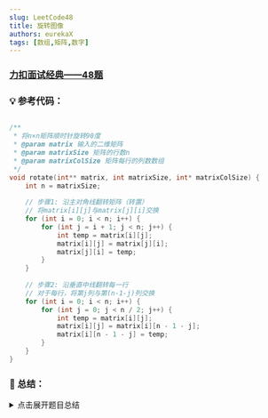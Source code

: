 ```yaml
---
slug: LeetCode48
title: 旋转图像
authors: eurekaX
tags: [数组,矩阵,数字]
---
```



### <B2>[力扣面试经典——48题](https://leetcode.cn/problems/rotate-image/description/?envType=study-plan-v2&envId=top-interview-150 "力扣")</B2>

<!-- truncate -->


### 💡 参考代码：

```c

/**
 * 将n×n矩阵顺时针旋转90度
 * @param matrix 输入的二维矩阵
 * @param matrixSize 矩阵的行数n
 * @param matrixColSize 矩阵每行的列数数组
 */
void rotate(int** matrix, int matrixSize, int* matrixColSize) {
    int n = matrixSize;
    
    // 步骤1: 沿主对角线翻转矩阵（转置）
    // 将matrix[i][j]与matrix[j][i]交换
    for (int i = 0; i < n; i++) {
        for (int j = i + 1; j < n; j++) {
            int temp = matrix[i][j];
            matrix[i][j] = matrix[j][i];
            matrix[j][i] = temp;
        }
    }
    
    // 步骤2: 沿垂直中线翻转每一行
    // 对于每行，将第j列与第(n-1-j)列交换
    for (int i = 0; i < n; i++) {
        for (int j = 0; j < n / 2; j++) {
            int temp = matrix[i][j];
            matrix[i][j] = matrix[i][n - 1 - j];
            matrix[i][n - 1 - j] = temp;
        }
    }
}
```

### 📖 总结：

<details>
<summary>点击展开题目总结</summary>
# 🤔 矩阵旋转90度

---

## 1️⃣ 题目核心信息

🎯 **功能描述**：将一个n×n的二维矩阵表示的图像顺时针旋转90度，要求在原地完成操作，不能使用额外的矩阵空间。

📥 **输入输出**：
- **输入**：`matrix` - 指向二维整数数组的指针，表示原始图像矩阵；`matrixSize` - 矩阵行数n；`matrixColSize` - 每行列数的数组
- **输出**：无返回值，直接修改输入的 `matrix` 矩阵实现旋转

---

## 2️⃣ 实现原理

💡 **核心思路**：通过两次翻转操作实现顺时针旋转90度：先沿主对角线翻转(转置)，再沿垂直中线翻转每行元素。

📋 **实现步骤**：
1. 遍历矩阵上三角部分，将 `matrix[i][j]` 与 `matrix[j][i]` 交换，完成矩阵转置
2. 遍历每一行，将每行中对称位置的元素 `matrix[i][j]` 与 `matrix[i][n-1-j]` 交换，完成水平翻转

---

## 3️⃣ 关键点解析

### 🎯 代码技巧
- **双重循环边界控制**：对角线翻转时内层循环从 `j = i + 1` 开始，避免重复交换
- **原地操作**：通过元素交换实现，不使用额外存储空间
- **索引计算**：水平翻转时利用 `n-1-j` 计算对称位置

## 4️⃣ 使用场景

### ✅ 适用情况：
- 图像处理中的旋转操作
- 矩阵变换相关算法
- 需要节省空间的原地算法实现

### ⚠️ 前提条件：
- 输入必须是n×n的方阵
- 矩阵元素可以被修改

## 5️⃣ 复杂度分析

- ⏱️ 时间复杂度：O(n²)，需要访问矩阵中的每个元素两次（对角线翻转和水平翻转各一次）

- 💾 空间复杂度：O(1)，只使用了常数级别的额外变量存储临时值

## 6️⃣ 注意事项

### 🚩 边界情况：
- n=1时，矩阵无需旋转
- n=2时，需要正确处理所有元素的交换位置

### 💥 易错点：
- 对角线翻转时循环边界错误，导致元素被交换两次回到原位
- 水平翻转时没有正确计算对称位置索引
- 忘记更新 `matrixColSize` 数组（虽然本题中未使用）
</details>
